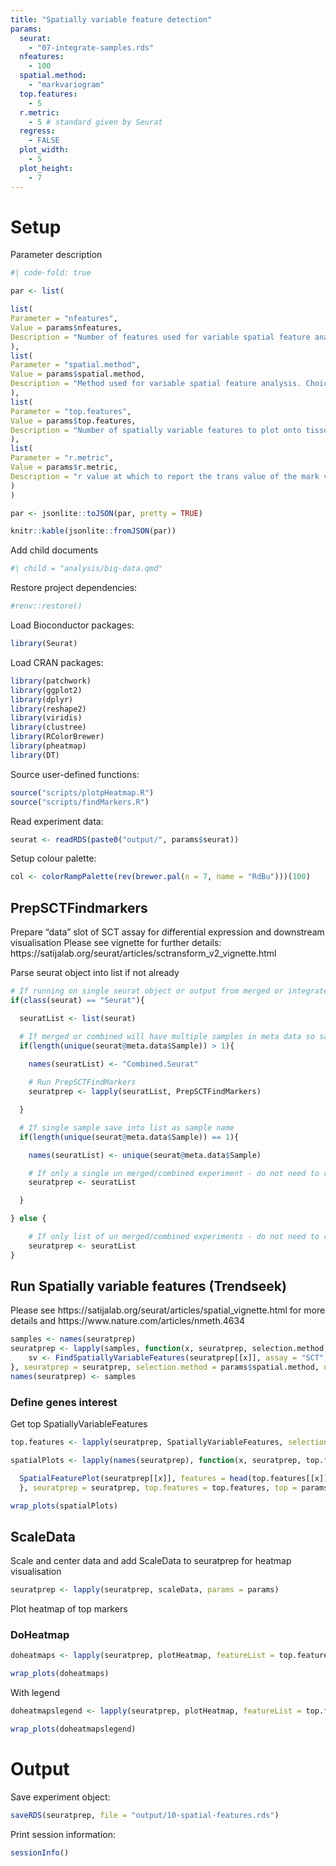 ```yaml
---
title: "Spatially variable feature detection"
params:
  seurat:
    - "07-integrate-samples.rds"
  nfeatures:
    - 100
  spatial.method:
    - "markvariogram"
  top.features:
    - 5
  r.metric:
    - 5 # standard given by Seurat
  regress:
    - FALSE
  plot_width:
    - 5
  plot_height:
    - 7
---
```


# Setup

Parameter description

```r
#| code-fold: true

par <- list(

list(
Parameter = "nfeatures",
Value = params$nfeatures,
Description = "Number of features used for variable spatial feature analysis."
),
list(
Parameter = "spatial.method",
Value = params$spatial.method,
Description = "Method used for variable spatial feature analysis. Choice of markvariogram (Trendseek) or moransi"
),
list(
Parameter = "top.features",
Value = params$top.features,
Description = "Number of spatially variable features to plot onto tissue images."
),
list(
Parameter = "r.metric",
Value = params$r.metric,
Description = "r value at which to report the trans value of the mark variogram. Seurat advised to leave at 5."
)
)

par <- jsonlite::toJSON(par, pretty = TRUE)

knitr::kable(jsonlite::fromJSON(par))
```


Add child documents

```r
#| child = "analysis/big-data.qmd"
```

Restore project dependencies:

```r
#renv::restore()
```

Load Bioconductor packages:

```r
library(Seurat)
```

Load CRAN packages:

```r
library(patchwork)
library(ggplot2)
library(dplyr)
library(reshape2)
library(viridis)
library(clustree)
library(RColorBrewer)
library(pheatmap)
library(DT)
```

Source user-defined functions:

```r
source("scripts/plotpHeatmap.R")
source("scripts/findMarkers.R")
```

Read experiment data:

```r
seurat <- readRDS(paste0("output/", params$seurat))
```

Setup colour palette:

```r
col <- colorRampPalette(rev(brewer.pal(n = 7, name = "RdBu")))(100)
```

## PrepSCTFindmarkers

Prepare "data" slot of SCT assay for differential expression and downstream visualisation Please see vignette for further details: https://satijalab.org/seurat/articles/sctransform_v2_vignette.html

Parse seurat object into list if not already

```r

# If running on single seurat object or output from merged or integrated qmd
if(class(seurat) == "Seurat"){ 

  seuratList <- list(seurat)

  # If merged or combined will have multiple samples in meta data so save into list as combined seurat
  if(length(unique(seurat@meta.data$Sample)) > 1){
      
    names(seuratList) <- "Combined.Seurat"

    # Run PrepSCTFindMarkers
    seuratprep <- lapply(seuratList, PrepSCTFindMarkers)

  }

  # If single sample save into list as sample name
  if(length(unique(seurat@meta.data$Sample)) == 1){

    names(seuratList) <- unique(seurat@meta.data$Sample)

    # If only a single un merged/combined experiment - do not need to run PrepSCTFindMarkers
    seuratprep <- seuratList

  }

} else {

    # If only list of un merged/combined experiments - do not need to run PrepSCTFindMarkers
    seuratprep <- seuratList
}
```

## Run Spatially variable features (Trendseek)

Please see https://satijalab.org/seurat/articles/spatial_vignette.html for more details and https://www.nature.com/articles/nmeth.4634

```r
samples <- names(seuratprep)
seuratprep <- lapply(samples, function(x, seuratprep, selection.method, nfeatures, r.metric){
    sv <- FindSpatiallyVariableFeatures(seuratprep[[x]], assay = "SCT", features = VariableFeatures(seuratprep[[x]])[1:nfeatures], selection.method = selection.method, r.metric = r.metric)
}, seuratprep = seuratprep, selection.method = params$spatial.method, nfeatures = params$nfeatures, r.metric = params$r.metric)
names(seuratprep) <- samples
```

### Define genes interest

Get top SpatiallyVariableFeatures

```r
top.features <- lapply(seuratprep, SpatiallyVariableFeatures, selection.method = params$spatial.method)
```

```r
spatialPlots <- lapply(names(seuratprep), function(x, seuratprep, top.features, top) { 

  SpatialFeaturePlot(seuratprep[[x]], features = head(top.features[[x]],top), alpha = c(0.1, 1))  + labs(title=x)
  }, seuratprep = seuratprep, top.features = top.features, top = params$top.features)
```

```r
wrap_plots(spatialPlots)
```

## ScaleData 

Scale and center data and add ScaleData to seuratprep for heatmap visualisation

```r
seuratprep <- lapply(seuratprep, scaleData, params = params)
```

Plot heatmap of top markers

### DoHeatmap

```r
doheatmaps <- lapply(seuratprep, plotHeatmap, featureList = top.features, type = "DoHeatmap", legend = FALSE)
```

```r
wrap_plots(doheatmaps)
```

With legend

```r
doheatmapslegend <- lapply(seuratprep, plotHeatmap, featureList = top.features, type = "DoHeatmap", legend = TRUE)
```

```r
wrap_plots(doheatmapslegend)
```

# Output

Save experiment object:
  
```r
saveRDS(seuratprep, file = "output/10-spatial-features.rds")
```

Print session information:
  
```r
sessionInfo()
```
